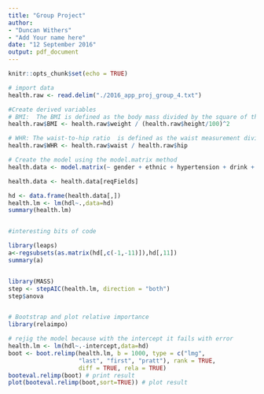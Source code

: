 ```yaml
---
title: "Group Project"
author: 
- "Duncan Withers"
- "Add Your name here"
date: "12 September 2016"
output: pdf_document
---
```


```r
knitr::opts_chunk$set(echo = TRUE)
```

```r
# import data
health.raw <- read.delim("./2016_app_proj_group_4.txt")

#Create derived variables
# BMI:  The BMI is defined as the body mass divided by the square of the body height
health.raw$BMI <- health.raw$weight / (health.raw$height/100)^2

# WHR: The waist-to-hip ratio  is defined as the waist measurement divided by hip measurement (W ÷ H)
health.raw$WHR <- health.raw$waist / health.raw$hip

# Create the model using the model.matrix method
health.data <- model.matrix(~ gender + ethnic + hypertension + drink + currsmoke + age + BMI + WHR +  hdl, data = health.raw)

health.data <- health.data[reqFields]

hd <- data.frame(health.data[,])
health.lm <- lm(hdl~.,data=hd)
summary(health.lm)


#interesting bits of code

library(leaps)
a<-regsubsets(as.matrix(hd[,c(-1,-11)]),hd[,11])
summary(a)


library(MASS)
step <- stepAIC(health.lm, direction = "both")
step$anova


# Bootstrap and plot relative importance
library(relaimpo)

# rejig the model because with the intercept it fails with error
health.lm <- lm(hdl~.-intercept,data=hd)
boot <- boot.relimp(health.lm, b = 1000, type = c("lmg",
                    "last", "first", "pratt"), rank = TRUE,
                    diff = TRUE, rela = TRUE)
booteval.relimp(boot) # print result
plot(booteval.relimp(boot,sort=TRUE)) # plot result 

```